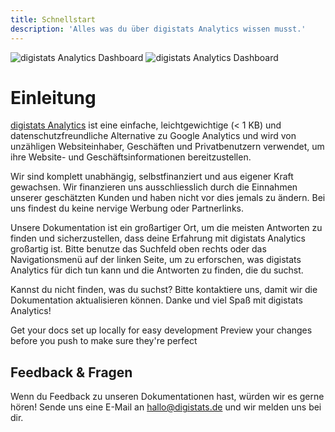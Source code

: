 ```yaml
---
title: Schnellstart
description: 'Alles was du über digistats Analytics wissen musst.'
---
```


<img
  className="block dark:hidden"
  src="/images/screenshot.png"
  alt="digistats Analytics Dashboard"
/>
<img
  className="hidden dark:block"
  src="/images/screenshot.png"
  alt="digistats Analytics Dashboard"
/>

# Einleitung

[digistats Analytics](https://digistats.de) ist eine einfache, leichtgewichtige (< 1 KB) und datenschutzfreundliche Alternative zu Google Analytics und wird von unzähligen Websiteinhaber, Geschäften und Privatbenutzern verwendet, um ihre Website- und Geschäftsinformationen bereitzustellen. 

<Note>
Wir sind komplett unabhängig, selbstfinanziert und aus eigener Kraft gewachsen. Wir finanzieren uns ausschliesslich durch die Einnahmen unserer geschätzten Kunden und haben nicht vor dies jemals zu ändern. Bei uns findest du keine nervige Werbung oder Partnerlinks.
</Note>

Unsere Dokumentation ist ein großartiger Ort, um die meisten Antworten zu finden und sicherzustellen, dass deine Erfahrung mit digistats Analytics großartig ist. Bitte benutze das Suchfeld oben rechts oder das Navigationsmenü auf der linken Seite, um zu erforschen, was digistats Analytics für dich tun kann und die Antworten zu finden, die du suchst.

Kannst du nicht finden, was du suchst? Bitte kontaktiere uns, damit wir die Dokumentation aktualisieren können. Danke und viel Spaß mit digistats Analytics!

<CardGroup cols={2}>
  <Card
    title="Edit Your Docs"
    icon="pen-to-square"
    href="https://mintlify.com/docs/quickstart"
  >
    Get your docs set up locally for easy development
  </Card>
  <Card
    title="Preview Changes"
    icon="image"
    href="https://mintlify.com/docs/development"
  >
    Preview your changes before you push to make sure they're perfect
  </Card>
</CardGroup>

## Feedback & Fragen

Wenn du Feedback zu unseren Dokumentationen hast, würden wir es gerne hören! Sende uns eine E-Mail an hallo@digistats.de und wir melden uns bei dir.
